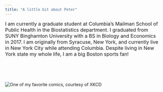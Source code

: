 ```yaml
---
title: "A little bit about Peter"
---
```


<font size=3>I am currently a graduate student at Columbia's Mailman School of Public Health in the Biostatistics department. I graduated from SUNY Binghamton University with a BS in Biology and Economics in 2017. I am originally from Syracuse, New York, and currently live in New York City while attending Columbia. Despite living in New York state my whole life, I am a big Boston sports fan! </font>  



<br><br><br><br>
![One of my favorite comics, courtesy of XKCD](https://imgs.xkcd.com/comics/correlation.png)